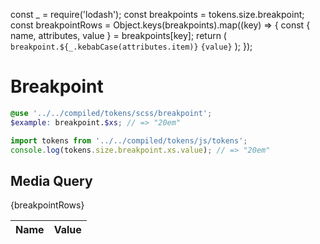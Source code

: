const _ = require('lodash');
const breakpoints = tokens.size.breakpoint;
const breakpointRows = Object.keys(breakpoints).map((key) => {
  const { name, attributes, value } = breakpoints[key];
  return (
    <tr key={name}>
      <td>
        <code>breakpoint.${_.kebabCase(attributes.item)}</code>
      </td>
      <td>
        <code>{value}</code>
      </td>
    </tr>
  );
});

<Meta title="Design/Tokens/Breakpoint" />

# Breakpoint

```scss
@use '../../compiled/tokens/scss/breakpoint';
$example: breakpoint.$xs; // => "20em"
```

```javascript
import tokens from '../../compiled/tokens/js/tokens';
console.log(tokens.size.breakpoint.xs.value); // => "20em"
```

## Media Query

<table>
  <thead>
    <tr>
      <th>Name</th>
      <th>Value</th>
    </tr>
  </thead>
  <tbody>{breakpointRows}</tbody>
</table>
